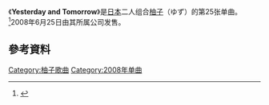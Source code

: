 {{Infobox Single
| Name           = Yesterday and Tomorrow
| Cover Size     =
| Caption        =
| Artist         = [[柚子_(组合)|柚子]]
| from Album     = [[FURUSATO|FURUSATO]]
| Released       = 2008年6月25日
| Format         =
| Recorded       =
| Genre          = [[J-Pop|J-Pop]]
| Language       =
| Length         = 4分40秒
| Label          =
| Writer         = [[北川悠仁|北川悠仁]]（作詞）<br/>北川悠仁・{{link-ja|茑谷好位置|蔦谷好位置}}（作曲）
| Lyricist       =
| Composer       =
| Arranger       =
| Certification  = 
| Chart position = *周榜第4位（[[Oricon公信榜|Oricon]]）
*2008年度年榜118位（Oricon）
| Last single    = 故事<br />（2008年）
| This single    = '''Yesterday and Tomorrow'''<br />（2008年）
| Next single    = 烤羊肉串<br />（2008年）
| Misc           ={{Extra track listing
 | Album         = FURUSATO
 | Type          = studio
 | prev_track    = 遥
 | prev_no       = 8
 | this_track    = '''Yesterday and Tomorrow'''
 | track_no      = 9
 | next_track    = 烤羊肉串
 | next_no       = 10
}}{{Extra track listing
 | Album         = YUZU YOU [2006-2011]
 | Type          = greatest
 | prev_track    = 烤羊肉串
 | prev_no       = 4
 | this_track    = '''Yesterday and Tomorrow'''
 | track_no      = 5
 | next_track    = 小草莓
 | next_no       = 6
}}
}}

《'''Yesterday and Tomorrow'''》是[[日本|日本]]二人组合[[柚子_(組合)|柚子]]（ゆず）的第25张单曲。<ref>{{Cite web|url = http://www.senha-yuzu.jp/discography/single/index.php|title = ゆず Official Website | ディスコグラフィ | シングル|accessdate = 2016-05-06|author = |date = |publisher = |language = ja|deadurl = yes|archiveurl = https://web.archive.org/web/20160602084404/http://www.senha-yuzu.jp/discography/single/index.php|archivedate = 2016-06-02}}</ref>2008年6月25日由其所属公司{{link-ja|Senha&Company|セーニャ・アンド・カンパニー}}发售。

== 參考資料 ==
{{reflist}}

{{柚子单曲}}
{{音乐小作品}}

{{DEFAULTSORT:Yesterday and Tomorrow}}
[[Category:柚子歌曲|Category:柚子歌曲]]
[[Category:2008年单曲|Category:2008年单曲]]